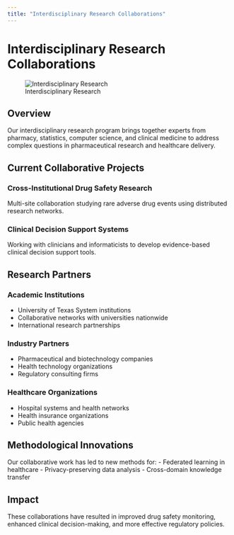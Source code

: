 ```yaml
---
title: "Interdisciplinary Research Collaborations"
---
```


# Interdisciplinary Research Collaborations

![Interdisciplinary Research](images/interdisciplinary-research.svg){.img-fluid}

## Overview

Our interdisciplinary research program brings together experts from pharmacy, statistics, computer science, and clinical medicine to address complex questions in pharmaceutical research and healthcare delivery.

## Current Collaborative Projects

### Cross-Institutional Drug Safety Research
Multi-site collaboration studying rare adverse drug events using distributed research networks.

### Clinical Decision Support Systems
Working with clinicians and informaticists to develop evidence-based clinical decision support tools.

## Research Partners

### Academic Institutions
- University of Texas System institutions
- Collaborative networks with universities nationwide
- International research partnerships

### Industry Partners
- Pharmaceutical and biotechnology companies
- Health technology organizations
- Regulatory consulting firms

### Healthcare Organizations
- Hospital systems and health networks
- Health insurance organizations
- Public health agencies

## Methodological Innovations

Our collaborative work has led to new methods for:
- Federated learning in healthcare
- Privacy-preserving data analysis
- Cross-domain knowledge transfer

## Impact

These collaborations have resulted in improved drug safety monitoring, enhanced clinical decision-making, and more effective regulatory policies.